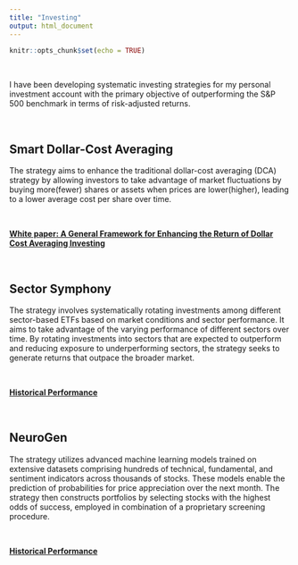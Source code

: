 ```yaml
---
title: "Investing"
output: html_document
---
```


```r
knitr::opts_chunk$set(echo = TRUE)
```

&nbsp;

I have been developing systematic investing strategies for my personal investment account with the primary objective of outperforming the S&P 500 benchmark in terms of risk-adjusted returns. 

&nbsp;

## Smart Dollar-Cost Averaging

The strategy aims to enhance the traditional dollar-cost averaging (DCA) strategy by allowing investors to take advantage of market fluctuations by buying more(fewer) shares or assets when prices are lower(higher), leading to a lower average cost per share over time.

&nbsp;

**[White paper: A General Framework for Enhancing the Return of Dollar Cost Averaging Investing](https://papers.ssrn.com/sol3/papers.cfm?abstract_id=4235766)**

&nbsp;

## Sector Symphony

The strategy involves systematically rotating investments among different sector-based ETFs based on market conditions and sector performance. It aims to take advantage of the varying performance of different sectors over time. By rotating investments into sectors that are expected to outperform and reducing exposure to underperforming sectors, the strategy seeks to generate returns that outpace the broader market.

&nbsp;

**[Historical Performance](https://docs.google.com/spreadsheets/d/1w4hUUEiMRVpUK5w4GcdGng_GvveTi6vLbDBm3kwdwzE/edit?usp=sharing)**

&nbsp;

## NeuroGen

The strategy utilizes advanced machine learning models trained on extensive datasets comprising hundreds of technical, fundamental, and sentiment indicators across thousands of stocks. These models enable the prediction of probabilities for price appreciation over the next month. The strategy then constructs portfolios by selecting stocks with the highest odds of success, employed in combination of a proprietary screening procedure.

&nbsp;

**[Historical Performance](https://docs.google.com/spreadsheets/d/1w4hUUEiMRVpUK5w4GcdGng_GvveTi6vLbDBm3kwdwzE/edit?usp=sharing)**

